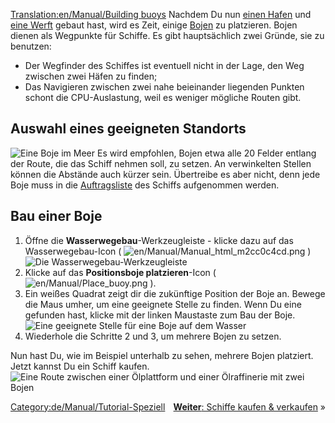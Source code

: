 [[Translation:en/Manual/Building buoys]]
{{de/Manual/Tutorial/Tutorial}}
Nachdem Du nun [[de/Manual/Hafen bauen|einen Hafen]] und [[de/Manual/Werft bauen|eine Werft]] gebaut hast, wird es Zeit, einige [[de/Boje|Bojen]] zu platzieren. Bojen dienen als Wegpunkte für Schiffe. Es gibt hauptsächlich zwei Gründe, sie zu benutzen:
* Der Wegfinder des Schiffes ist eventuell nicht in der Lage, den Weg zwischen zwei Häfen zu finden;
* Das Navigieren zwischen zwei nahe beieinander liegenden Punkten schont die CPU-Auslastung, weil es weniger mögliche Routen gibt.

== Auswahl eines geeigneten Standorts ==
[[File:en/Manual/Buoy.png|none|frame|Eine Boje im Meer]]
Es wird empfohlen, Bojen etwa alle 20 Felder entlang der Route, die das Schiff nehmen soll, zu setzen. An verwinkelten Stellen können die Abstände auch kürzer sein. Übertreibe es aber nicht, denn jede Boje muss in die [[de/Manual/Aufträge|Auftragsliste]] des Schiffs aufgenommen werden.
<div style="clear:left"></div>

== Bau einer Boje ==
# Öffne die '''Wasserwegebau'''-Werkzeugleiste - klicke dazu auf das Wasserwegebau-Icon ( [[File:en/Manual/Manual html m2cc0c4cd.png]] )<br/>[[File:de/Manual/Dock toolbar.png|frame|none|Die Wasserwegebau-Werkzeugleiste]]
# Klicke auf das '''Positionsboje platzieren'''-Icon ( [[File:en/Manual/Place buoy.png]] ).
# Ein weißes Quadrat zeigt dir die zukünftige Position der Boje an. Bewege die Maus umher, um eine geeignete Stelle zu finden. Wenn Du eine gefunden hast, klicke mit der linken Maustaste zum Bau der Boje.<br/>[[File:en/Manual/Placing-buoy-1.png|frame|none|Eine geeignete Stelle für eine Boje auf dem Wasser]]
# Wiederhole die Schritte 2 und 3, um mehrere Bojen zu setzen.

Nun hast Du, wie im Beispiel unterhalb zu sehen, mehrere Bojen platziert. Jetzt kannst Du ein Schiff kaufen.
[[File:en/Manual/Placing-buoy-2.png|frame|none|Eine Route zwischen einer [[de/Ölplattform|Ölplattform]] und einer [[de/Ölraffinerie|Ölraffinerie]] mit zwei Bojen]]

<span style="float: right">[[en/Schiffe kaufen und verkaufen|'''Weiter''': Schiffe kaufen & verkaufen]] &raquo;</span>

[[Category:de/Manual/Tutorial-Speziell]]